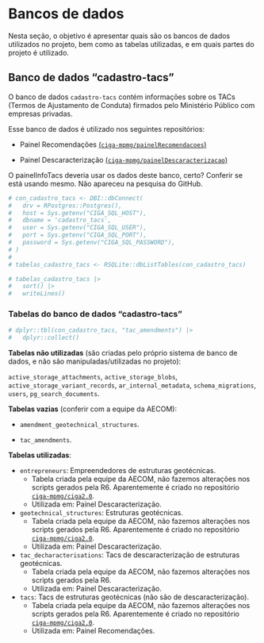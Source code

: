 # Bancos de dados

Nesta seção, o objetivo é apresentar quais são os bancos de dados utilizados no projeto, bem como as tabelas utilizadas, e em quais partes do projeto é utilizado.

## Banco de dados "cadastro-tacs"

O banco de dados `cadastro-tacs` contém informações sobre os TACs (Termos de Ajustamento de Conduta) firmados pelo Ministério Público com empresas privadas.

Esse banco de dados é utilizado nos seguintes repositórios:

- Painel Recomendações [(`ciga-mpmg/painelRecomendacoes`)](https://github.com/ciga-mpmg/painelRecomendacoes)

- Painel Descaracterização [(`ciga-mpmg/painelDescaracterizacao`)](https://github.com/ciga-mpmg/painelDescaracterizacao)

::: {.callout-important}
O painelInfoTacs deveria usar os dados deste banco, certo? Conferir se está usando mesmo. Não apareceu na pesquisa do GitHub.
:::


```r
# con_cadastro_tacs <- DBI::dbConnect(
#   drv = RPostgres::Postgres(),
#   host = Sys.getenv("CIGA_SQL_HOST"),
#   dbname = 'cadastro_tacs',
#   user = Sys.getenv("CIGA_SQL_USER"),
#   port = Sys.getenv("CIGA_SQL_PORT"),
#   password = Sys.getenv("CIGA_SQL_PASSWORD"),
# )
# 
# tabelas_cadastro_tacs <- RSQLite::dbListTables(con_cadastro_tacs)

# tabelas_cadastro_tacs |> 
#   sort() |> 
#   writeLines()
```

### Tabelas do banco de dados "cadastro-tacs"

```r
# dplyr::tbl(con_cadastro_tacs, "tac_amendments") |>
#   dplyr::collect()
```

**Tabelas não utilizadas** (são criadas pelo próprio sistema de banco de dados, e não são manipuladas/utilizadas no projeto): 

`active_storage_attachments`, `active_storage_blobs`, `active_storage_variant_records`, `ar_internal_metadata`, `schema_migrations`, `users`, `pg_search_documents`.


**Tabelas vazias** (conferir com a equipe da AECOM):

  - `amendment_geotechnical_structures`.
  
  - `tac_amendments`.

**Tabelas utilizadas**:

-   `entrepreneurs`: Empreendedores de estruturas geotécnicas.
    - Tabela criada pela equipe da AECOM, não fazemos alterações nos scripts gerados pela R6. Aparentemente é criado no repositório [`ciga-mpmg/ciga2.0`](https://github.com/ciga-mpmg/ciga2.0).
    - Utilizada em: Painel Descaracterização. 
    


-   `geotechnical_structures`: Estruturas geotécnicas.
    - Tabela criada pela equipe da AECOM, não fazemos alterações nos scripts gerados pela R6. Aparentemente é criado no repositório [`ciga-mpmg/ciga2.0`](https://github.com/ciga-mpmg/ciga2.0).
    - Utilizada em: Painel Descaracterização. 
    

    
-   `tac_decharacterisations`: Tacs de descaracterização de estruturas geotécnicas.
    - Tabela criada pela equipe da AECOM, não fazemos alterações nos scripts gerados pela R6. 
    - Utilizada em: Painel Descaracterização. 
    
-   `tacs`: Tacs de estruturas geotécnicas (não são de descaracterização).
    - Tabela criada pela equipe da AECOM, não fazemos alterações nos scripts gerados pela R6. Aparentemente é criado no repositório [`ciga-mpmg/ciga2.0`](https://github.com/ciga-mpmg/ciga2.0).
    - Utilizada em: Painel Recomendações.       
